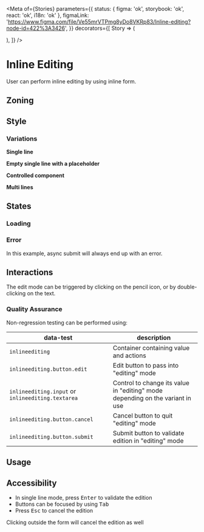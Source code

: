 
<Meta
	of={Stories}
	parameters={{
		status: { figma: 'ok', storybook: 'ok', react: 'ok', i18n: 'ok' },
		figmaLink:
			'https://www.figma.com/file/Ve55mrVTPmg8yDo8VKRp83/Inline-editing?node-id=422%3A3426',
	}}
	decorators={[
		Story => (
			<div>
				<Story />
			</div>
		),
	]}
/>

# Inline Editing

User can perform inline editing by using inline form.

## Zoning

<FigmaImage
	src="https://www.figma.com/file/Ve55mrVTPmg8yDo8VKRp83/Inline-editing?node-id=467%3A7850"
	alt="zoning image for inline editing"
/>

## Style

### Variations

**Single line**

<FigmaImage
	src="https://www.figma.com/file/Ve55mrVTPmg8yDo8VKRp83/Inline-editing?node-id=467%3A7866"
	alt="Single line InlineEditing with content"
/>

<Canvas>
	<Story story={Stories.Text} />
</Canvas>

**Empty single line with a placeholder**

<FigmaImage
	src="https://www.figma.com/file/Ve55mrVTPmg8yDo8VKRp83/Inline-editing?node-id=472%3A3999"
	alt="Single line InlineEditing without initial content"
/>

<Canvas>
	<Story story={Stories.EmptyTextWithPlaceholder} />
</Canvas>

**Controlled component**

<FigmaImage
	src="https://www.figma.com/file/Ve55mrVTPmg8yDo8VKRp83/Inline-editing?node-id=467%3A7866"
	alt="Single line InlineEditing with content"
/>

<Canvas>
	<Story story={Stories.ControlledComponent} />
</Canvas>

**Multi lines**

<FigmaImage
	src="https://www.figma.com/file/Ve55mrVTPmg8yDo8VKRp83/Inline-editing?node-id=474%3A4085"
	alt="Multi lines InlineEditing with initial content"
/>

<Canvas>
	<Story story={Stories.Textarea} />
</Canvas>

## States

### Loading

<FigmaImage
	src="https://www.figma.com/file/Ve55mrVTPmg8yDo8VKRp83/Inline-editing?node-id=477%3A4388"
	alt="Pending state for InlineEditing"
/>

<Canvas>
	<Story story={Stories.LoadingMode} />
</Canvas>

### Error

<FigmaImage
	src="https://www.figma.com/file/Ve55mrVTPmg8yDo8VKRp83/Inline-editing?node-id=478%3A4481"
	alt="Error state for InlineEditing"
/>

In this example, async submit will always end up with an error.

<Canvas>
	<Story story={Stories.InUse} />
</Canvas>

## Interactions

The edit mode can be triggered by clicking on the pencil icon, or by double-clicking on the text.

### Quality Assurance

Non-regression testing can be performed using:

| data-test                                         | description                                                                   |
| ------------------------------------------------- | ----------------------------------------------------------------------------- |
| `inlineediting`                                   | Container containing value and actions                                        |
| `inlineediting.button.edit`                       | Edit button to pass into "editing" mode                                       |
| `inlineediting.input` or `inlineediting.textarea` | Control to change its value in "editing" mode depending on the variant in use |
| `inlineediting.button.cancel`                     | Cancel button to quit "editing" mode                                          |
| `inlineediting.button.submit`                     | Submit button to validate edition in "editing" mode                           |

## Usage

<Canvas>
	<Story story={Stories.Default} />
	<Story story={Stories.WithEllipsis} />
	<Story story={Stories.WithTextarea} />
	<Story story={Stories.LongTextInTextarea} />
	<Story story={Stories.AsHeading} />
</Canvas>

## Accessibility

- In single line mode, press <kbd>Enter</kbd> to validate the edition
- Buttons can be focused by using <kbd>Tab</kbd>
- Press <kbd>Esc</kbd> to cancel the edition

Clicking outside the form will cancel the edition as well

